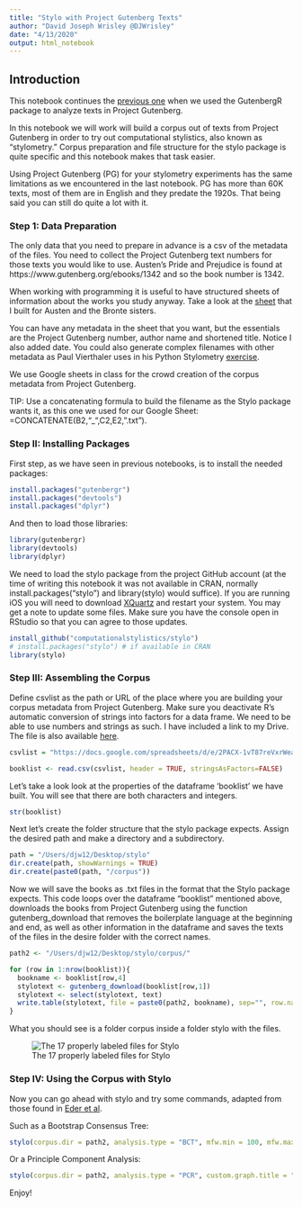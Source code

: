 ```yaml
---
title: "Stylo with Project Gutenberg Texts"
author: "David Joseph Wrisley @DJWrisley"
date: "4/13/2020"
output: html_notebook
---
```


## Introduction

This notebook continues the [previous one](https://github.com/djwrisley/RLAC/blob/master/GutenbergR.Rmd) when we used the GutenbergR package to analyze texts in Project Gutenberg. 

In this notebook we will work will build a corpus out of texts from Project Gutenberg in order to try out computational stylistics, also known as "stylometry." Corpus preparation and file structure for the stylo package is quite specific and this notebook makes that task easier. 

Using Project Gutenberg (PG) for your stylometry experiments has the same limitations as we encountered in the last notebook.  PG has more than 60K texts, most of them are in English and they predate the 1920s.  That being said you can still do quite a lot with it. 

### Step 1: Data Preparation

The only data that you need to prepare in advance is a csv of the metadata of the files. You need to collect the Project Gutenberg text numbers for those texts you would like to use. Austen's Pride and Prejudice is found at https://www.gutenberg.org/ebooks/1342 and so the book number is 1342. 

When working with programming it is useful to have structured sheets of information about the works you study anyway. Take a look at the [sheet](https://github.com/djwrisley/RLAC/blob/master/Stylo_with_texts_from_Project_Gutenberg.csv) that I built for Austen and the Bronte sisters. 

You can have any metadata in the sheet that you want, but the essentials are the Project Gutenberg number, author name and shortened title. Notice I also added date. You could also generate complex filenames with other metadata as Paul Vierthaler uses in his Python Stylometry [exercise](https://github.com/vierth/nyuabudhabi). 

We use Google sheets in class for the crowd creation of the corpus metadata from Project Gutenberg.

TIP: Use a concatenating formula to build the filename as the Stylo package wants it, as this one we used for our Google Sheet: =CONCATENATE(B2,"_",C2,E2,".txt").


### Step II: Installing Packages

First step, as we have seen in previous notebooks, is to install the needed packages:


```r
install.packages("gutenbergr")
install.packages("devtools")
install.packages("dplyr")

```

And then to load those libraries:

```r
library(gutenbergr)
library(devtools)
library(dplyr)

```

We need to load the stylo package from the project GitHub account (at the time of writing this notebook it was not available in CRAN, normally install.packages("stylo") and library(stylo) would suffice). If you are running iOS you will need to download [XQuartz](https://www.xquartz.org/) and restart your system. You may get a note to update some files.  Make sure you have the console open in RStudio so that you can agree to those updates. 

```r
install_github("computationalstylistics/stylo")
# install.packages("stylo") # if available in CRAN
library(stylo)

```

### Step III: Assembling the Corpus 

Define csvlist as the path or URL of the place where you are building your corpus metadata from Project Gutenberg. Make sure you deactivate R's automatic conversion of strings into factors for a data frame. We need to be able to use numbers and strings as such. I have included a link to my Drive.  The file is also available [here](https://github.com/djwrisley/RLAC/blob/master/Stylo_with_texts_from_Project_Gutenberg.csv).


```r
csvlist = "https://docs.google.com/spreadsheets/d/e/2PACX-1vT87reVxrWeaYiRL6hP-fnPB9MX6Rq4eZHdEURjbzY5MbY7Q5Y59MWZYc309CqIqLxBmdaRog5BhbWn/pub?gid=0&single=true&output=csv"

booklist <- read.csv(csvlist, header = TRUE, stringsAsFactors=FALSE)
```

Let's take a look look at the properties of the dataframe 'booklist' we have built.  You will see that there are both characters and integers. 

```r
str(booklist)

```

Next let's create the folder structure that the stylo package expects.  Assign the desired path and make a directory and a subdirectory.


```r

path = "/Users/djw12/Desktop/stylo"
dir.create(path, showWarnings = TRUE)
dir.create(paste0(path, "/corpus"))

```

Now we will save the books as .txt files in the format that the Stylo package expects. This code loops over the dataframe "booklist" mentioned above, downloads the books from Project Gutenberg using the function gutenberg_download that removes the boilerplate language at the beginning and end, as well as other information in the dataframe and saves the texts of the files in the desire folder with the correct names. 


```r
path2 <- "/Users/djw12/Desktop/stylo/corpus/"

for (row in 1:nrow(booklist)){
  bookname <- booklist[row,4]
  stylotext <- gutenberg_download(booklist[row,1])
  stylotext <- select(stylotext, text)
  write.table(stylotext, file = paste0(path2, bookname), sep="", row.names = FALSE)
}

```

What you should see is a folder corpus inside a folder stylo with the files. 

![The 17 properly labeled files for Stylo](/Users/djw12/Desktop/corpus_folder.png)




### Step IV: Using the Corpus with Stylo 


Now you can go ahead with stylo and try some commands, adapted from those found in [Eder et al](https://journal.r-project.org/archive/2016/RJ-2016-007/RJ-2016-007.pdf).

Such as a Bootstrap Consensus Tree: 


```r
stylo(corpus.dir = path2, analysis.type = "BCT", mfw.min = 100, mfw.max = 3000, custom.graph.title = "Austen vs Bronte sisters", write.png.file = TRUE, gui = FALSE)

```

Or a Principle Component Analysis: 


```r

stylo(corpus.dir = path2, analysis.type = "PCR", custom.graph.title = "Austen vs. the Bronte sisters", pca.visual.flavour = "loadings", write.png.file = TRUE, gui = FALSE)

```

Enjoy!
